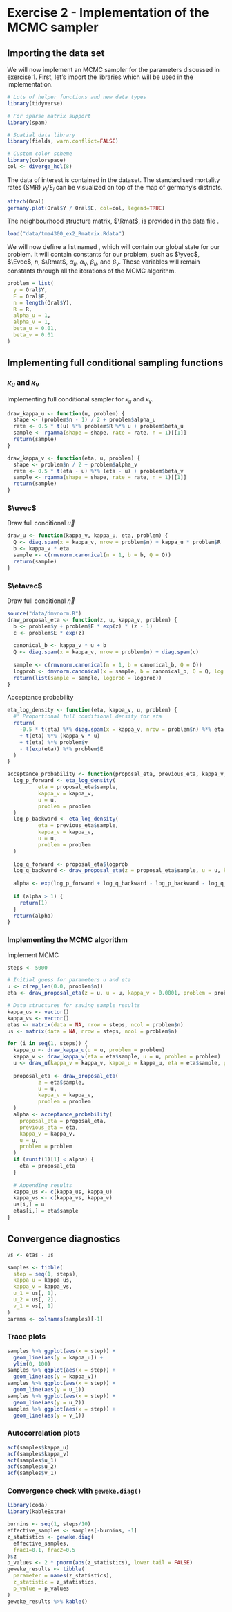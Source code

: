 # Exercise 2 - Implementation of the MCMC sampler

## Importing the data set

We will now implement an MCMC sampler for the parameters discussed in exercise 1.
First, let's import the libraries which will be used in the implementation.

```r
# Lots of helper functions and new data types
library(tidyverse)

# For sparse matrix support
library(spam)

# Spatial data library
library(fields, warn.conflict=FALSE)

# Custom color scheme
library(colorspace)
col <- diverge_hcl(8)
```

The data of interest is contained in the \texttt{Oral} dataset.
The standardised mortality rates (SMR) $y_i / E_i$ can be visualized on top of the map of germany's districts.

```r
attach(Oral)
germany.plot(Oral$Y / Oral$E, col=col, legend=TRUE)
```

The neighbourhood structure matrix, $\Rmat$, is provided in the data file \texttt{tma4300_ex2_Rmatrix.Rdata}.

```r
load("data/tma4300_ex2_Rmatrix.Rdata")
```

We will now define a list named \texttt{problem}, which will contain our global state for our problem.
It will contain constants for our problem, such as $\yvec$, $\Evec$, $n$, $\Rmat$, $\alpha_u$, $\alpha_v$, $\beta_u$, and $\beta_v$.
These variables will remain constants through all the iterations of the MCMC algorithm.

```r
problem = list(
  y = Oral$Y,
  E = Oral$E,
  n = length(Oral$Y),
  R = R,
  alpha_u = 1,
  alpha_v = 1,
  beta_u = 0.01,
  beta_v = 0.01
)
```

## Implementing full conditional sampling functions

### $\kappa_u$ and $\kappa_v$

Implementing full conditional sampler for $\kappa_u$ and $\kappa_v$.

```r
draw_kappa_u <- function(u, problem) {
  shape <- (problem$n - 1) / 2 + problem$alpha_u
  rate <- 0.5 * t(u) %*% problem$R %*% u + problem$beta_u
  sample <- rgamma(shape = shape, rate = rate, n = 1)[[1]]
  return(sample)
}
```

```r
draw_kappa_v <- function(eta, u, problem) {
  shape <- problem$n / 2 + problem$alpha_v
  rate <- 0.5 * t(eta - u) %*% (eta - u) + problem$beta_v
  sample <- rgamma(shape = shape, rate = rate, n = 1)[[1]]
  return(sample)
}
```

### $\uvec$

Draw full conditional $\vec{u}$

```r
draw_u <- function(kappa_v, kappa_u, eta, problem) {
  Q <- diag.spam(x = kappa_v, nrow = problem$n) + kappa_u * problem$R
  b <- kappa_v * eta
  sample <- c(rmvnorm.canonical(n = 1, b = b, Q = Q))
  return(sample)
}
```

### $\etavec$

Draw full conditional $\vec{\eta}$

```r
source("data/dmvnorm.R")
draw_proposal_eta <- function(z, u, kappa_v, problem) {
  b <- problem$y + problem$E * exp(z) * (z - 1)
  c <- problem$E * exp(z)
  
  canonical_b <- kappa_v * u + b
  Q <- diag.spam(x = kappa_v, nrow = problem$n) + diag.spam(c)
  
  sample <- c(rmvnorm.canonical(n = 1, b = canonical_b, Q = Q))
  logprob <- dmvnorm.canonical(x = sample, b = canonical_b, Q = Q, log = TRUE)[[1]]
  return(list(sample = sample, logprob = logprob))
}
```

Acceptance probability

```r

eta_log_density <- function(eta, kappa_v, u, problem) {
  #' Proportional full conditional density for eta
  return(
    -0.5 * t(eta) %*% diag.spam(x = kappa_v, nrow = problem$n) %*% eta
    + t(eta) %*% (kappa_v * u)
    + t(eta) %*% problem$y
    - t(exp(eta)) %*% problem$E
  )
}

acceptance_probability <- function(proposal_eta, previous_eta, kappa_v, u, problem) {
  log_p_forward <- eta_log_density(
          eta = proposal_eta$sample,
          kappa_v = kappa_v,
          u = u,
          problem = problem
  )
  log_p_backward <- eta_log_density(
          eta = previous_eta$sample,
          kappa_v = kappa_v,
          u = u,
          problem = problem
  )
  
  log_q_forward <- proposal_eta$logprob
  log_q_backward <- draw_proposal_eta(z = proposal_eta$sample, u = u, kappa_v = kappa_v, problem = problem)$logprob
  
  alpha <- exp(log_p_forward + log_q_backward - log_p_backward - log_q_forward)
  
  if (alpha > 1) {
    return(1)
  }
  return(alpha)
}
```

### Implementing the MCMC algorithm

Implement MCMC

```r
steps <- 5000

# Initial guess for parameters u and eta
u <- c(rep_len(0.0, problem$n))
eta <- draw_proposal_eta(z = u, u = u, kappa_v = 0.0001, problem = problem)

# Data structures for saving sample results
kappa_us <- vector()
kappa_vs <- vector()
etas <- matrix(data = NA, nrow = steps, ncol = problem$n)
us <- matrix(data = NA, nrow = steps, ncol = problem$n)

for (i in seq(1, steps)) {
  kappa_u <- draw_kappa_u(u = u, problem = problem)
  kappa_v <- draw_kappa_v(eta = eta$sample, u = u, problem = problem)
  u <- draw_u(kappa_v = kappa_v, kappa_u = kappa_u, eta = eta$sample, problem = problem)
  
  proposal_eta <- draw_proposal_eta(
          z = eta$sample,
          u = u,
          kappa_v = kappa_v,
          problem = problem
  )
  alpha <- acceptance_probability(
    proposal_eta = proposal_eta,
    previous_eta = eta,
    kappa_v = kappa_v,
    u = u,
    problem = problem
  )
  if (runif(1)[1] < alpha) {
    eta = proposal_eta
  }
  
  # Appending results
  kappa_us <- c(kappa_us, kappa_u)
  kappa_vs <- c(kappa_vs, kappa_v)
  us[i,] = u
  etas[i,] = eta$sample
}
```

## Convergence diagnostics

```r
vs <- etas - us

samples <- tibble(
  step = seq(1, steps),
  kappa_u = kappa_us,
  kappa_v = kappa_vs,
  u_1 = us[, 1],
  u_2 = us[, 2],
  v_1 = vs[, 1]
)
params <- colnames(samples)[-1]
```

### Trace plots

```r
samples %>% ggplot(aes(x = step)) +
  geom_line(aes(y = kappa_u)) +
  ylim(0, 100)
samples %>% ggplot(aes(x = step)) +
  geom_line(aes(y = kappa_v))
samples %>% ggplot(aes(x = step)) +
  geom_line(aes(y = u_1))
samples %>% ggplot(aes(x = step)) +
  geom_line(aes(y = u_2))
samples %>% ggplot(aes(x = step)) +
  geom_line(aes(y = v_1))
```

### Autocorrelation plots

```r
acf(samples$kappa_u)
acf(samples$kappa_v)
acf(samples$u_1)
acf(samples$u_2)
acf(samples$v_1)
```
 
### Convergence check with `geweke.diag()`
 
```r
library(coda)
library(kableExtra)

burnins <- seq(1, steps/10)
effective_samples <- samples[-burnins, -1]
z_statistics <- geweke.diag(
  effective_samples,
  frac1=0.1, frac2=0.5
)$z
p_values <- 2 * pnorm(abs(z_statistics), lower.tail = FALSE)
geweke_results <- tibble(
  parameter = names(z_statistics),
  z_statistic = z_statistics,
  p_value = p_values
)
geweke_results %>% kable()
```
